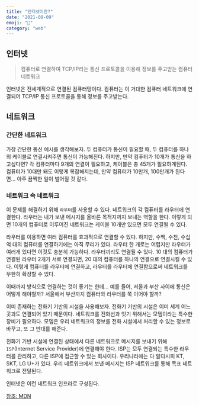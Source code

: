 ```yaml
---
title: "인터넷이란?"
date: "2021-08-09"
emoji: "📨"
category: "web"
---
```

## 인터넷
> 컴퓨터로 연결하여 TCP/IP라는 통신 프로토콜을 이용해 정보를 주고받는 컴퓨터 네트워크

인터넷은 전세계적으로 연결된 컴퓨터망이다. 컴퓨터는 이 거대한 컴퓨터 네트워크에 연결되어 TCP/IP 통신 프로토콜을 통해 정보를 주고받는다.

## 네트워크
### 간단한 네트워크

가장 간단한 통신 예시를 생각해보자. 두 컴퓨터가 통신이 필요할 때, 두 컴퓨터를 하나의 케이블로 연결시켜주면 통신이 가능해진다. 하지만, 만약 컴퓨터가 10개가 통신을 하고싶다면? 각 컴퓨터마다 9개의 연결이 필요하고, 케이블은 총 45개가 필요하게된다. 컴퓨터가 10대만 돼도 이렇게 복잡해지는데, 만약 컴퓨터가 10만개, 100만개가 된다면... 아주 끔찍한 일이 벌어질 것 같다.

### 네트워크 속 네트워크

이 문제를 해결하기 위해 `라우터`를 사용할 수 있다. 네트워크의 각 컴퓨터를 라우터에 연결한다. 라우터는 내가 보낸 메시지를 올바른 목적지까지 보내는 역할을 한다. 이렇게 되면 10개의 컴퓨터로 이루어진 네트워크는 케이블 10개만 있으면 모두 연결될 수 있다.  

라우터를 이용하면 여러 컴퓨터를 효과적으로 연결할 수 있다. 하지만, 수백, 수천, 수십억 대의 컴퓨터를 연결하기에는 아직 무리가 있다. 라우터 한 개로는 어렵지만 라우터가 여러개 있다면 이것도 충분히 가능하다. 라우터끼리도 연결될 수 있다. 10 대의 컴퓨터가 연결된 라우터 2개가 서로 연결되면, 20 대의 컴퓨터를 하나의 연결으로 연결시킬 수 있다. 이렇게 컴퓨터를 라우터에 연결하고, 라우터를 라우터에 연결함으로써 네트워크를 무한히 확장할 수 있다.

이때까지 방식으로 연결하는 것이 좋기는 한데... 예를 들어, 서울과 부산 사이에 통신은 어떻게 해야할까? 서울에서 부산까지 컴퓨터와 라우터를 쭉 이어야 할까?

이미 존재하는 전화기 기반의 시설을 사용해보자. 전화기 기반의 시설은 이미 세계 어느 곳과도 연결되어 있기 때문이다. 네트워크를 전화선과 잇기 위해서는 모뎀이라는 특수한 장비가 필요하다. 모뎀은 우리 네트워크의 정보를 전화 시설에서 처리할 수 있는 정보로 바꾸고, 또 그 반대를 해준다.

전화기 기반 시설에 연결된 상태에서 다른 네트워크로 메시지를 보내기 위해 `ISP`(Internet Service Provider)에 연결해야 한다. ISP는 모두 연결되는 특수한 라우터를 관리하고, 다른 ISP에 접근할 수 있는 회사이다. 우리나라에는 다 알다시피 KT, SKT, LG U+가 있다. 우리 네트워크에서 보낸 메시지는 ISP 네트워크를 통해 목표 네트워크로 전달된다.  

인터넷은 이런 네트워크 인프라로 구성된다.

[참조: MDN](https://developer.mozilla.org/ko/docs/Learn/Common_questions/How_does_the_Internet_work)
